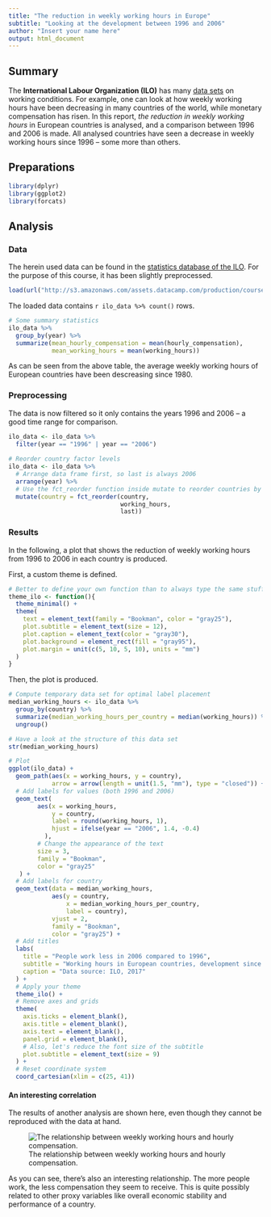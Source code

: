 ```yaml
---
title: "The reduction in weekly working hours in Europe" 
subtitle: "Looking at the development between 1996 and 2006"
author: "Insert your name here"
output: html_document
---
```


## Summary 

The **International Labour Organization (ILO)** has many [data sets](http://www.ilo.org/global/statistics-and-databases/lang--en/index.htm) on working conditions. For example, one can look at how weekly working hours have been decreasing in many countries of the world, while monetary compensation has risen. In this report, *the reduction in weekly working hours* in European countries is analysed, and a comparison between 1996 and 2006 is made. All analysed countries have seen a decrease in weekly working hours since 1996 – some more than others.

## Preparations 

```r
library(dplyr)
library(ggplot2)
library(forcats)
```

## Analysis

### Data

The herein used data can be found in the [statistics database of the ILO](http://www.ilo.org/ilostat/faces/wcnav_defaultSelection;ILOSTATCOOKIE=ZOm2Lqrr-OIuzxNGn2_08bNe9AmHQ1kUA6FydqyZJeIudFLb2Yz5!1845546174?_afrLoop=32158017365146&_afrWindowMode=0&_afrWindowId=null#!%40%40%3F_afrWindowId%3Dnull%26_afrLoop%3D32158017365146%26_afrWindowMode%3D0%26_adf.ctrl-state%3D4cwaylvi8_4). For the purpose of this course, it has been slightly preprocessed.

```r
load(url("http://s3.amazonaws.com/assets.datacamp.com/production/course_5807/datasets/ilo_data.RData"))
```

The loaded data contains `r ilo_data %>% count()` rows. 

```r
# Some summary statistics
ilo_data %>%
  group_by(year) %>%
  summarize(mean_hourly_compensation = mean(hourly_compensation),
            mean_working_hours = mean(working_hours))

```

As can be seen from the above table, the average weekly working hours of European countries have been descreasing since 1980.

### Preprocessing

The data is now filtered so it only contains the years 1996 and 2006 – a good time range for comparison. 

```r
ilo_data <- ilo_data %>%
  filter(year == "1996" | year == "2006")
  
# Reorder country factor levels
ilo_data <- ilo_data %>%
  # Arrange data frame first, so last is always 2006
  arrange(year) %>%
  # Use the fct_reorder function inside mutate to reorder countries by working hours in 2006
  mutate(country = fct_reorder(country,
                               working_hours,
                               last))
```  

### Results

In the following, a plot that shows the reduction of weekly working hours from 1996 to 2006 in each country is produced.

First, a custom theme is defined.

```r
# Better to define your own function than to always type the same stuff
theme_ilo <- function(){
  theme_minimal() +
  theme(
    text = element_text(family = "Bookman", color = "gray25"),
    plot.subtitle = element_text(size = 12),
    plot.caption = element_text(color = "gray30"),
    plot.background = element_rect(fill = "gray95"),
    plot.margin = unit(c(5, 10, 5, 10), units = "mm")
  )
}
```  

Then, the plot is produced. 

```r
# Compute temporary data set for optimal label placement
median_working_hours <- ilo_data %>%
  group_by(country) %>%
  summarize(median_working_hours_per_country = median(working_hours)) %>%
  ungroup()

# Have a look at the structure of this data set
str(median_working_hours)

# Plot
ggplot(ilo_data) +
  geom_path(aes(x = working_hours, y = country),
            arrow = arrow(length = unit(1.5, "mm"), type = "closed")) +
  # Add labels for values (both 1996 and 2006)
  geom_text(
        aes(x = working_hours,
            y = country,
            label = round(working_hours, 1),
            hjust = ifelse(year == "2006", 1.4, -0.4)
          ),
        # Change the appearance of the text
        size = 3,
        family = "Bookman",
        color = "gray25"
   ) +
  # Add labels for country
  geom_text(data = median_working_hours,
            aes(y = country,
                x = median_working_hours_per_country,
                label = country),
            vjust = 2,
            family = "Bookman",
            color = "gray25") +
  # Add titles
  labs(
    title = "People work less in 2006 compared to 1996",
    subtitle = "Working hours in European countries, development since 1996",
    caption = "Data source: ILO, 2017"
  ) +
  # Apply your theme 
  theme_ilo() +
  # Remove axes and grids
  theme(
    axis.ticks = element_blank(),
    axis.title = element_blank(),
    axis.text = element_blank(),
    panel.grid = element_blank(),
    # Also, let's reduce the font size of the subtitle
    plot.subtitle = element_text(size = 9)
  ) +
  # Reset coordinate system
  coord_cartesian(xlim = c(25, 41))
```

####  An interesting correlation

The results of another analysis are shown here, even though they cannot be reproduced with the data at hand.

![The relationship between weekly working hours and hourly compensation.](http://s3.amazonaws.com/assets.datacamp.com/production/course_5807/datasets/relationship.png)

As you can see, there's also an interesting relationship. The more people work, the less compensation they seem to receive. This is quite possibly related to other proxy variables like overall economic stability and performance of a country.


